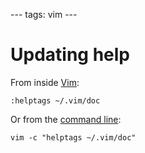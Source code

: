 ---
tags: vim
---
= Updating help=

From inside [[Vim]]:

 :helptags ~/.vim/doc

Or from the [[command line]]:

 vim -c "helptags ~/.vim/doc"
